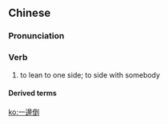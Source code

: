 {{also|一边倒}}
==Chinese==
{{zh-forms|s=一边倒|type=21}}

===Pronunciation===
{{zh-pron
|m=一biāndǎo
|c=jat1 bin1 dou2
|cat=v
}}

===Verb===
{{zh-verb}}

# to lean to one side; to side with somebody

====Derived terms====
{{zh-der|一邊倒政策}}

[[ko:一邊倒]]